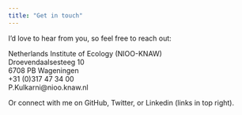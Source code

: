 ```yaml
---
title: "Get in touch"
---
```


<link rel="stylesheet" href="styles.css" type="text/css">

I'd love to hear from you, so feel free to reach out:

Netherlands Institute of Ecology (NIOO-KNAW)<br>
Droevendaalsesteeg 10<br>
6708 PB Wageningen<br>
+31 (0)317 47 34 00 <br>
P.Kulkarni@nioo.knaw.nl<br>

Or connect with me on GitHub, Twitter, or Linkedin (links in top right).